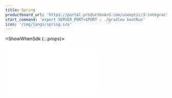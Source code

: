 ```yaml
---
title: Spring
productboard_url: 'https://portal.productboard.com/useoptic/3-integrations-board/c/32-spring'
start_command: 'export SERVER_PORT=$PORT ; ./gradlew bootRun'
icon: '/img/langs/spring.ico'
---
```



<FrameworksPreflight />

<ShowWhenSdk {...props}>

<iframe
  style={{width: '100%', height: 800}}
  src={frontMatter.productboard_url}
  frameBorder="0"
/>

</ShowWhenSdk>

<ShowWhenProxy {...props}>

<FrameworksProxyMode start_command={frontMatter.start_command} />

### Connect to Optic

Edit the `optic.yml` file created when you ran `api init`. For a proxy, you'll need to define the command to start your API and the port on which Optic should listen. Optic will tell your application to start on a specific port with the `PORT` environment variable. We recommend starting Optic on the port your project listens on today, so all of your consumers, such as tests and local clients, work without any changes.

#### Configuring optic.yml

<CodeBlock className="language-yml" children={`
tasks:
  start:
    command: ${frontMatter.start_command}
    inboundUrl: http://localhost:4000
`.trim()}>
</CodeBlock>

#### Configuring your project

No code changes should be needed - by pasisng in the port with the command, you're ready to go!

<br />
<br />

<FrameworksProxyValidate />

<FrameworksMidleware framework={frontMatter.title} />

</ShowWhenProxy>

## Next step: Document your first endpoint

Now Optic is integrated with your API, and you've confirmed traffic is flowing properly. Congratulations! Since you captured some traffic while testing the integration, now is a great time to [document your first endpoint](/document/baseline). 

**Having trouble?** [Open an issue on GitHub](https://github.com/opticdev/optic/issues/new)
